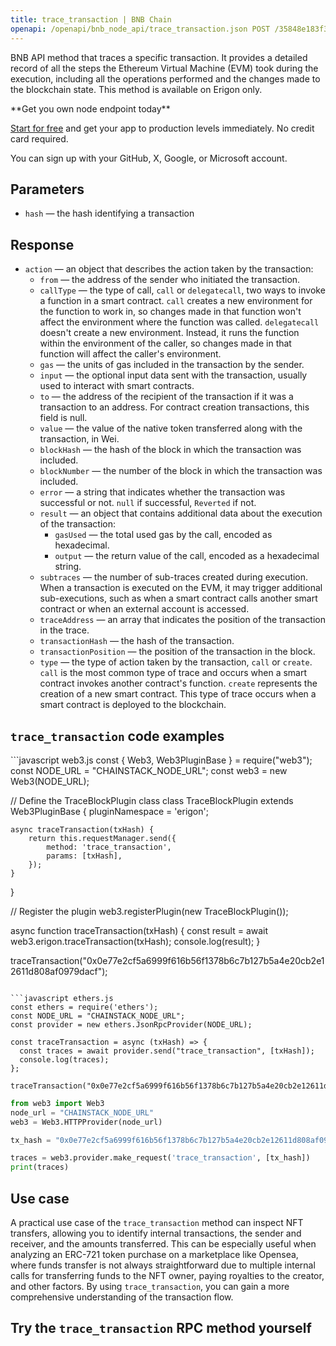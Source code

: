 ---
title: trace_transaction | BNB Chain
openapi: /openapi/bnb_node_api/trace_transaction.json POST /35848e183f3e3303c8cfeacbea831cab
---

BNB API method that traces a specific transaction. It provides a detailed record of all the steps the Ethereum Virtual Machine (EVM) took during the execution, including all the operations performed and the changes made to the blockchain state. This method is available on Erigon only.

<Check>
**Get you own node endpoint today**

[Start for free](https://console.chainstack.com/) and get your app to production levels immediately. No credit card required.

You can sign up with your GitHub, X, Google, or Microsoft account.
</Check>


## Parameters

* `hash` — the hash identifying a transaction

## Response

* `action` — an object that describes the action taken by the transaction:
  + `from` — the address of the sender who initiated the transaction.
  + `callType` — the type of call, `call` or `delegatecall`, two ways to invoke a function in a smart contract. `call` creates a new environment for the function to work in, so changes made in that function won't affect the environment where the function was called. `delegatecall` doesn't create a new environment. Instead, it runs the function within the environment of the caller, so changes made in that function will affect the caller's environment.
  + `gas` — the units of gas included in the transaction by the sender.
  + `input` — the optional input data sent with the transaction, usually used to interact with smart contracts.
  + `to` — the address of the recipient of the transaction if it was a transaction to an address. For contract creation transactions, this field is null.
  + `value` — the value of the native token transferred along with the transaction, in Wei.
  + `blockHash` — the hash of the block in which the transaction was included.
  + `blockNumber` — the number of the block in which the transaction was included.
  + `error` — a string that indicates whether the transaction was successful or not. `null` if successful, `Reverted` if not.
  + `result` — an object that contains additional data about the execution of the transaction:
    - `gasUsed` — the total used gas by the call, encoded as hexadecimal.
    - `output` — the return value of the call, encoded as a hexadecimal string.
  + `subtraces` — the number of sub-traces created during execution. When a transaction is executed on the EVM, it may trigger additional sub-executions, such as when a smart contract calls another smart contract or when an external account is accessed.
  + `traceAddress` — an array that indicates the position of the transaction in the trace.
  + `transactionHash` — the hash of the transaction.
  + `transactionPosition` — the position of the transaction in the block.
  + `type` — the type of action taken by the transaction, `call` or `create`. `call`  is the most common type of trace and occurs when a smart contract invokes another contract's function. `create` represents the creation of a new smart contract. This type of trace occurs when a smart contract is deployed to the blockchain.

## `trace_transaction` code examples

<CodeGroup>
```javascript web3.js
const { Web3, Web3PluginBase } = require("web3");
const NODE_URL = "CHAINSTACK_NODE_URL";
const web3 = new Web3(NODE_URL);

// Define the TraceBlockPlugin class
class TraceBlockPlugin extends Web3PluginBase {
    pluginNamespace = 'erigon';

    async traceTransaction(txHash) {
        return this.requestManager.send({
            method: 'trace_transaction',
            params: [txHash],
        });
    }
}

// Register the plugin
web3.registerPlugin(new TraceBlockPlugin());

async function traceTransaction(txHash) {
    const result = await web3.erigon.traceTransaction(txHash);
    console.log(result);
}

traceTransaction("0x0e77e2cf5a6999f616b56f1378b6c7b127b5a4e20cb2e12611d808af0979dacf");
```

```javascript ethers.js
const ethers = require('ethers');
const NODE_URL = "CHAINSTACK_NODE_URL";
const provider = new ethers.JsonRpcProvider(NODE_URL);

const traceTransaction = async (txHash) => {
  const traces = await provider.send("trace_transaction", [txHash]);
  console.log(traces);
};

traceTransaction("0x0e77e2cf5a6999f616b56f1378b6c7b127b5a4e20cb2e12611d808af0979dacf")
```

```python web3.py
from web3 import Web3  
node_url = "CHAINSTACK_NODE_URL" 
web3 = Web3.HTTPProvider(node_url)

tx_hash = "0x0e77e2cf5a6999f616b56f1378b6c7b127b5a4e20cb2e12611d808af0979dacf"

traces = web3.provider.make_request('trace_transaction', [tx_hash])
print(traces)
```
</CodeGroup>


## Use case

A practical use case of the `trace_transaction` method can inspect NFT transfers, allowing you to identify internal transactions, the sender and receiver, and the amounts transferred. This can be especially useful when analyzing an ERC-721 token purchase on a marketplace like Opensea, where funds transfer is not always straightforward due to multiple internal calls for transferring funds to the NFT owner, paying royalties to the creator, and other factors. By using `trace_transaction`, you can gain a more comprehensive understanding of the transaction flow.

## Try the `trace_transaction` RPC method yourself